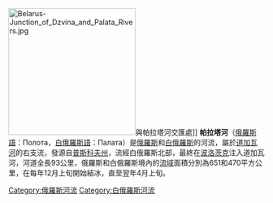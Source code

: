 [[File:Belarus-Junction_of_Dzvina_and_Palata_Rivers.jpg|250px]]與帕拉塔河交匯處]]
'''帕拉塔河'''（[[俄羅斯語|俄羅斯語]]：Полота，[[白俄羅斯語|白俄羅斯語]]：Палата）是[[俄羅斯|俄羅斯]]和[[白俄羅斯|白俄羅斯]]的河流，屬於[[道加瓦河|道加瓦河]]的右支流，發源自[[普斯科夫州|普斯科夫州]]，流經白俄羅斯北部，最終在[[波洛茨克|波洛茨克]]注入道加瓦河，河道全長93公里，俄羅斯和白俄羅斯境內的[[流域|流域]]面積分別為651和470平方公里，在每年12月上旬開始結冰，直至翌年4月上旬。

[[Category:俄羅斯河流|Category:俄羅斯河流]]
[[Category:白俄羅斯河流|Category:白俄羅斯河流]]

{{Russia-geo-stub}}
{{Belarus-geo-stub}}